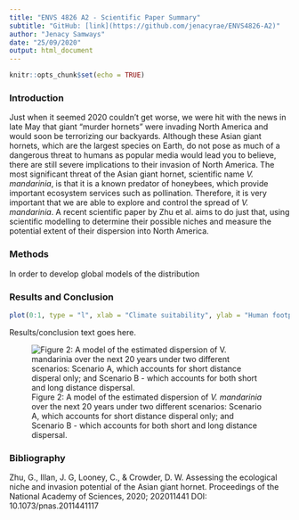 ```yaml
---
title: "ENVS 4826 A2 - Scientific Paper Summary"
subtitle: "GitHub: [link](https://github.com/jenacyrae/ENVS4826-A2)"
author: "Jenacy Samways"
date: "25/09/2020"
output: html_document
---
```


```r
knitr::opts_chunk$set(echo = TRUE)
```

### Introduction

Just when it seemed 2020 couldn't get worse, we were hit with the news in late May that giant "murder hornets" were invading North America and would soon be terrorizing our backyards. Although these Asian giant hornets, which are the largest species on Earth, do not pose as much of a dangerous threat to humans as popular media would lead you to believe, there are still severe implications to their invasion of North America. The most significant threat of the Asian giant hornet, scientific name *V. mandarinia*, is that it is a known predator of honeybees, which provide important ecosystem services such as pollination. Therefore, it is very important that we are able to explore and control the spread of *V. mandarinia*. A recent scientific paper by Zhu et al. aims to do just that, using scientific modelling to determine their possible niches and measure the potential extent of their dispersion into North America.

### Methods

In order to develop global models of the distribution 

### Results and Conclusion
``` r
plot(0:1, type = "l", xlab = "Climate suitability", ylab = "Human footprint")
```


Results/conclusion text goes here.

![Figure 2: A model of the estimated dispersion of *V. mandarinia* over the next 20 years under two different scenarios: Scenario A, which accounts for short distance disperal only; and Scenario B - which accounts for both short and long distance dispersal.](images/figure.png)

### Bibliography

Zhu, G., Illan, J. G, Looney, C., & Crowder, D. W. Assessing the ecological niche and invasion potential of the Asian giant hornet. Proceedings of the National Academy of Sciences, 2020; 202011441 DOI: 10.1073/pnas.2011441117

